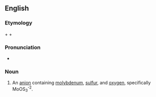 ==English==

===Etymology===
{{term|oxy-|lang=en}} + {{term|thio-|lang=en}} + {{term|molybdate|lang=en}}

===Pronunciation===
* {{a|US}} {{IPA|ɑksiθaɪoʊˈmɔlɪbdeɪt|lang=en}}

===Noun===
{{en-noun}}

# An [[anion]] containing [[molybdenum]], [[sulfur]], and [[oxygen]], specifically MoOS<sub>3</sub><sup>-2</sup>.